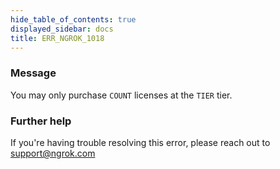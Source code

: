 ```yaml
---
hide_table_of_contents: true
displayed_sidebar: docs
title: ERR_NGROK_1018
---
```


### Message

You may only purchase `COUNT` licenses at the `TIER` tier.

### Further help

If you're having trouble resolving this error, please reach out to [support@ngrok.com](mailto:support@ngrok.com?subject=Help%20with%20ERR_NGROK_1018)
